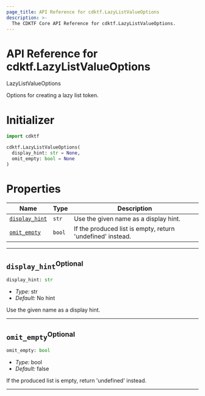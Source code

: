 ```yaml
---
page_title: API Reference for cdktf.LazyListValueOptions
description: >-
  The CDKTF Core API Reference for cdktf.LazyListValueOptions.
---
```


<!-- This file is generated through yarn generate-docs -->

# API Reference for cdktf.LazyListValueOptions

   LazyListValueOptions <a name="LazyListValueOptions" id="cdktf.LazyListValueOptions"></a>
  
  Options for creating a lazy list token.
  
  # Initializer <a name="Initializer" id="cdktf.LazyListValueOptions.Initializer"></a>
  
  ```python
  import cdktf
  
  cdktf.LazyListValueOptions(
    display_hint: str = None,
    omit_empty: bool = None
  )
  ```
  
  # Properties <a name="Properties" id="Properties"></a>
  
  | **Name** | **Type** | **Description** |
  | --- | --- | --- |
  | <code><a href="#cdktf.LazyListValueOptions.property.displayHint">display_hint</a></code> | <code>str</code> | Use the given name as a display hint. |
  | <code><a href="#cdktf.LazyListValueOptions.property.omitEmpty">omit_empty</a></code> | <code>bool</code> | If the produced list is empty, return 'undefined' instead. |
  
  ---
  
  ## `display_hint`<sup>Optional</sup> <a name="display_hint" id="cdktf.LazyListValueOptions.property.displayHint"></a>
  
  ```python
  display_hint: str
  ```
  
  - *Type:* str
  - *Default:* No hint
  
  Use the given name as a display hint.
  
  ---
  
  ## `omit_empty`<sup>Optional</sup> <a name="omit_empty" id="cdktf.LazyListValueOptions.property.omitEmpty"></a>
  
  ```python
  omit_empty: bool
  ```
  
  - *Type:* bool
  - *Default:* false
  
  If the produced list is empty, return 'undefined' instead.
  
  ---
  
